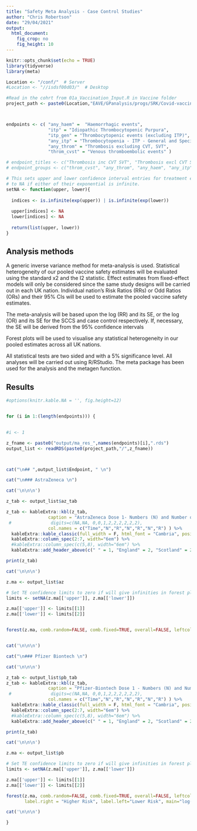 ---
title: "Safety Meta Analysis - Case Control Studies"
author: "Chris Robertson"
date: "29/04/2021"
output: 
  html_document: 
    fig_crop: no
    fig_height: 10
---

```{r setup, include=FALSE}
knitr::opts_chunk$set(echo = TRUE)
library(tidyverse)
library(meta)

Location <- "/conf/"  # Server
#Location <- "//isdsf00d03/"  # Desktop

#Read in the cohrt from 01a_Vaccination_Input.R in Vaccine folder
project_path <- paste0(Location,"EAVE/GPanalysis/progs/SRK/Covid-vaccine-safety-MA")



endpoints <- c( "any_haem" =  "Haemorrhagic events",
                "itp" = "Idiopathic Thrombocytopenic Purpura",
                "itp_gen" = "Thrombocytopenic events (excluding ITP)",
                "any_itp" = "Thrombocytopenia - ITP - General and Specific",
                "any_throm" = "Thrombosis excluding CVT, SVT",
                "throm_cvst" = "Venous thromboembolic events" )

# endpoint_titles <- c("Thrombosis inc CVT SVT", "Thrombosis excl CVT SVT", "Haemorrhage, excluding GI, GU", "Thrombocytopenia - ITP - General and Specific", "Thrombocytopenia - ITP - General",  "ITP - Specific")
# endpoint_groups <- c("throm_cvst", "any_throm", "any_haem", "any_itp", "itp_gen",  "itp")

# This sets upper and lower confidence interval entries for treatment effects
# to NA if either of their exponential is infinite.
setNA <- function(upper, lower){
  
  indices <- is.infinite(exp(upper)) | is.infinite(exp(lower))
  
  upper[indices] <- NA
  lower[indices] <- NA
  
  return(list(upper, lower))
}


```



## Analysis methods

A generic inverse variance method for meta-analysis is used. Statistical heterogeneity of our pooled vaccine safety estimates will be evaluated using the standard x2 and the I2 statistic. Effect estimates from fixed-effect models will only be considered since the same study designs will be carried out in each UK nation. Individual nation’s Risk Ratios (RRs) or Odd Ratios (ORs) and their 95% CIs will be used to estimate the pooled vaccine safety estimates.

The meta-analysis will be based upon the log (RR) and its SE, or the log (OR) and its SE for the SCCS and case control respectively. If, necessary, the SE will be derived from the 95% confidence intervals 

Forest plots will be used to visualise any statistical heterogeneity in our pooled estimates across all UK nations.

All statistical tests are two sided and with a 5% significance level. All analyses will be carried out using R/RStudio. The meta package has been used for the analysis and the metagen function.

## Results


```{r table_1, , results='asis', include=TRUE, warning=FALSE, echo=FALSE}
#options(knitr.kable.NA = '', fig.height=12)


for (i in 1:(length(endpoints))) {

  
#i <- 1

z_fname <- paste0("output/ma_res_",names(endpoints)[i],".rds")
output_list <- readRDS(paste0(project_path,"/",z_fname))



cat("\n## ",output_list$Endpoint, " \n")

cat("\n### AstraZeneca \n")

cat('\n\n\n')

z_tab <- output_list$az_tab

z_tab <- kableExtra::kbl(z_tab,
                caption = "AstraZeneca Dose 1- Numbers (N) and Number of Events (R)",
 #               digits=c(NA,NA, 0,0,1,2,2,2,2,2,2),
                col.names = c("Time","N","R","N","R","N","R") ) %>%
  kableExtra::kable_classic(full_width = F, html_font = "Cambria", position = "left") %>%
  kableExtra::column_spec(2:7, width="6em") %>%
  #kableExtra::column_spec(c(5,8), width="6em") %>%
  kableExtra::add_header_above(c(" " = 1, "England" = 2, "Scotland" = 2, "Wales" = 2))

print(z_tab)

cat('\n\n\n')

z.ma <- output_list$az

# Set TE confidence limits to zero if will give infinities in forest plot
limits <- setNA(z.ma[['upper']], z.ma[['lower']])

z.ma[['upper']] <- limits[[1]]
z.ma[['lower']] <- limits[[2]]


forest(z.ma, comb.random=FALSE, comb.fixed=TRUE, overall=FALSE, leftcols=c("studlab"), leftlabs=c("Country"), label.right = "Higher Risk", label.left="Lower Risk", main="log(OR)")


cat('\n\n\n')

cat("\n### Pfizer Biontech \n")

cat('\n\n\n')

z_tab <- output_list$pb_tab
z_tab <- kableExtra::kbl(z_tab,
                caption = "Pfizer-Biontech Dose 1 - Numbers (N) and Number of Events (R)",
 #               digits=c(NA,NA, 0,0,1,2,2,2,2,2,2),
                col.names = c("Time","N","R","N","R","N","R") ) %>%
  kableExtra::kable_classic(full_width = F, html_font = "Cambria", position = "left") %>%
  kableExtra::column_spec(2:7, width="6em") %>%
  #kableExtra::column_spec(c(5,8), width="6em") %>%
  kableExtra::add_header_above(c(" " = 1, "England" = 2, "Scotland" = 2, "Wales" = 2))

print(z_tab)

cat('\n\n\n')

z.ma <- output_list$pb

# Set TE confidence limits to zero if will give infinities in forest plot
limits <- setNA(z.ma[['upper']], z.ma[['lower']])

z.ma[['upper']] <- limits[[1]]
z.ma[['lower']] <- limits[[2]]

forest(z.ma, comb.random=FALSE, comb.fixed=TRUE, overall=FALSE, leftcols=c("studlab"), leftlabs=c("Country"),
       label.right = "Higher Risk", label.left="Lower Risk", main="log(OR)")

cat('\n\n\n')

}

```
